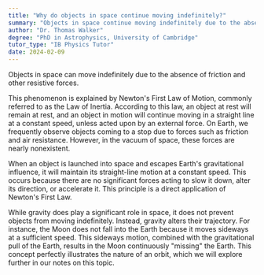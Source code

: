 ```yaml
---
title: "Why do objects in space continue moving indefinitely?"
summary: "Objects in space continue moving indefinitely due to the absence of friction and other resistive forces."
author: "Dr. Thomas Walker"
degree: "PhD in Astrophysics, University of Cambridge"
tutor_type: "IB Physics Tutor"
date: 2024-02-09
---
```


Objects in space can move indefinitely due to the absence of friction and other resistive forces.

This phenomenon is explained by Newton's First Law of Motion, commonly referred to as the Law of Inertia. According to this law, an object at rest will remain at rest, and an object in motion will continue moving in a straight line at a constant speed, unless acted upon by an external force. On Earth, we frequently observe objects coming to a stop due to forces such as friction and air resistance. However, in the vacuum of space, these forces are nearly nonexistent.

When an object is launched into space and escapes Earth's gravitational influence, it will maintain its straight-line motion at a constant speed. This occurs because there are no significant forces acting to slow it down, alter its direction, or accelerate it. This principle is a direct application of Newton's First Law.

While gravity does play a significant role in space, it does not prevent objects from moving indefinitely. Instead, gravity alters their trajectory. For instance, the Moon does not fall into the Earth because it moves sideways at a sufficient speed. This sideways motion, combined with the gravitational pull of the Earth, results in the Moon continuously "missing" the Earth. This concept perfectly illustrates the nature of an orbit, which we will explore further in our notes on this topic.
    